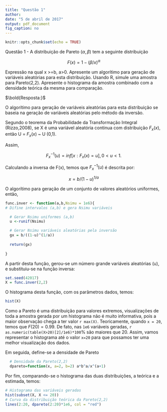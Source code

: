 ---
title: "Questão 1"
author: 
date: "5 de abril de 2017"
output: pdf_document
fig_caption: no
---

```{r setup, include=FALSE}
knitr::opts_chunk$set(echo = TRUE)
```




Questão 1 - A distribuição de Pareto ($\alpha,\beta$) tem a seguinte distribuição



$$ F(x) = 1-(\beta /x)^\alpha $$

Expressão na qual x >=b, a>0. Apresente um algorítimo para geração de variáveis aleatórias para esta distribuição. Usando R, simule uma amostra para Pareto(2,2). Apresente o histograma da amostra combinado com a densidade teórica da mesma para comparação.



$\bold{Resposta:}$


O algorítimo para geração de variáveis aleatórias para esta distribuição se baseia na geração de variáveis aleatórias pelo método da inversão.

Segundo o teorema da Probabilidade da Transformação Integral (Rizzo,2008), se X é uma variável aleatória continua com distribuição $F_x (x)$, então U = $F_x (x)$ ~ U (0,1).

Assim, 

$$F_x^{-1}(u)= inf [x : F_x (x)=u] , 0<u<1.$$


Calculando a inversa de F(x), temos que $F_x^{-1}(u)$ é descrita por:

$$x =b/(1-u)^{1/a}$$ 


O algorítimo para geração de um conjunto de valores aleatórios uniformes, então,

```{r}



func.inver <- function(a,b,Nsimu = 1e6){
# Difine intervalos (a,b) e gera Nsimu variáveis

  # Gerar Nsimu uniformes (a,b)
  u <-runif(Nsimu)  

  # Gerar Nsimu variáveis aleatórias pela inversão
  gx = b/((1-u)^(1/a))
  
  return(gx)
  
}

```

A partir desta função, gerou-se um número grande variáveis aleatórias (u), e substituiu-se na função inversa:

```{r}

set.seed(42017)
X = func.inver(2,2)

```


O histograma desta função, com os parâmetros dados, temos:

```{r}
hist(X)
```

Como a Pareto é uma distribuição para valores extremos, visualizações de toda a amostra gerada por um histograma não é muito informativa, pois a maior observação chega a ter valor `r max(X)`. Teoricamente, quando `x = 20`, temos que $F(20) = 0.99$. De fato, nas `1e6` variáveis geradas, `r as.numeric(table(X>20)[2]/1e6)*100`% são maiores que $20$.
Assim, vamos representar o histograma até o valor `x=20` para que possamos ter uma melhor visualização dos dados.

Em seguida, define-se a densidade de Pareto

```{r}
  # Densidade da Pareto(2,2)
  dpareto=function(x, a=2, b=2) a*b^a/x^(a+1)

```


Por fim, comparando-se o histograma das duas distribuições, a teórica e a estimada, temos:


```{r}
# Histograma das variáveis geradas
hist(subset(X, X <= 20)) 
# Curva da distribuição teórica da Pareto(2,2)
lines(2:20, dpareto(2:20)*1e6, col = "red")
```











  